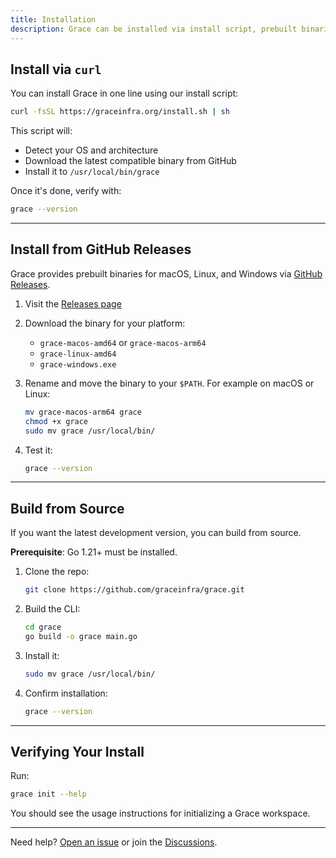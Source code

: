 ```yaml
---
title: Installation
description: Grace can be installed via install script, prebuilt binaries, or built directly from source.
---
```


## Install via `curl`

You can install Grace in one line using our install script:

```sh
curl -fsSL https://graceinfra.org/install.sh | sh
```

This script will:

- Detect your OS and architecture
- Download the latest compatible binary from GitHub
- Install it to `/usr/local/bin/grace`

Once it's done, verify with:

```sh
grace --version
```

---

## Install from GitHub Releases

Grace provides prebuilt binaries for macOS, Linux, and Windows via [GitHub Releases](https://github.com/graceinfra/grace/releases).

1. Visit the [Releases page](https://github.com/graceinfra/grace/releases)
2. Download the binary for your platform:
   - `grace-macos-amd64` or `grace-macos-arm64`
   - `grace-linux-amd64`
   - `grace-windows.exe`
3. Rename and move the binary to your `$PATH`. For example on macOS or Linux:

   ```sh
   mv grace-macos-arm64 grace
   chmod +x grace
   sudo mv grace /usr/local/bin/
   ```

4. Test it:

   ```sh
   grace --version
   ```

---

## Build from Source

If you want the latest development version, you can build from source.

**Prerequisite**: Go 1.21+ must be installed.

1. Clone the repo:

   ```sh
   git clone https://github.com/graceinfra/grace.git
   ```

2. Build the CLI:

   ```sh
   cd grace
   go build -o grace main.go
   ```

3. Install it:

   ```sh
   sudo mv grace /usr/local/bin/
   ```

4. Confirm installation:

   ```sh
   grace --version
   ```

---

## Verifying Your Install

Run:

```sh
grace init --help
```

You should see the usage instructions for initializing a Grace workspace.

---

Need help? [Open an issue](https://github.com/graceinfra/grace/issues) or join the [Discussions](https://github.com/graceinfra/grace/discussions).
